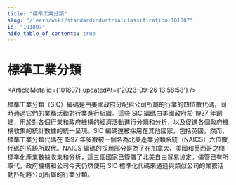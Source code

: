```yaml
---
title: "標準工業分類"
slug: "/learn/wiki/standardindustrialclassification-101807"
id: "101807"
hide_table_of_contents: true
---
```



# 標準工業分類

<ArticleMeta id={101807} updatedAt={'2023-09-26 13:58:58'} />
<div className='border-solid border-b border-t-0 my-4 border-[var(--ifm-color-gray-300)]' />

標準工業分類（SIC）編碼是由美國政府分配給公司所屬的行業的四位數代碼，同時通過它們的業務活動對行業進行組織。這些 SIC 編碼由美國政府於 1937 年創建，用於對各個行業和政府機構的經濟活動進行分類和分析，以及促進各個政府機構收集的統計數據的統一呈現。SIC 編碼還被採用在其他國家，包括英國。然而，標準工業分類代碼在 1997 年多數被一個名為北美產業分類系統（NAICS）六位數代碼的系統所取代。NAICS 編碼的採用部分是為了在加拿大、美國和墨西哥之間標準化產業數據收集和分析，這三個國家已簽署了北美自由貿易協定。儘管已有所取代，政府機構和公司今天仍然使用 SIC 標準化代碼來通過與類似公司的業務活動匹配將公司所屬的行業分類。
